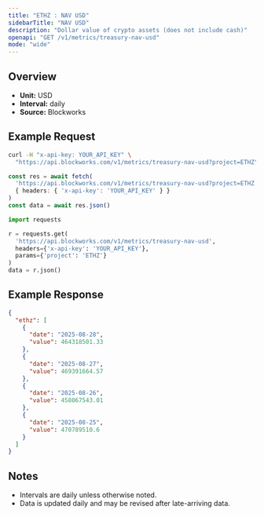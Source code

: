 ```yaml
---
title: "ETHZ : NAV USD"
sidebarTitle: "NAV USD"
description: "Dollar value of crypto assets (does not include cash)"
openapi: "GET /v1/metrics/treasury-nav-usd"
mode: "wide"
---
```


## Overview

- **Unit:** USD
- **Interval:** daily
- **Source:** Blockworks

## Example Request

<CodeGroup>

```bash cURL
curl -H "x-api-key: YOUR_API_KEY" \
  "https://api.blockworks.com/v1/metrics/treasury-nav-usd?project=ETHZ"
```

```typescript TypeScript
const res = await fetch(
  'https://api.blockworks.com/v1/metrics/treasury-nav-usd?project=ETHZ',
  { headers: { 'x-api-key': 'YOUR_API_KEY' } }
)
const data = await res.json()
```

```python Python
import requests

r = requests.get(
  'https://api.blockworks.com/v1/metrics/treasury-nav-usd',
  headers={'x-api-key': 'YOUR_API_KEY'},
  params={'project': 'ETHZ'}
)
data = r.json()
```

</CodeGroup>

## Example Response

```json
{
  "ethz": [
    {
      "date": "2025-08-28",
      "value": 464318501.33
    },
    {
      "date": "2025-08-27",
      "value": 469391664.57
    },
    {
      "date": "2025-08-26",
      "value": 458067543.01
    },
    {
      "date": "2025-08-25",
      "value": 470789510.6
    }
  ]
}
```

## Notes
- Intervals are daily unless otherwise noted.
- Data is updated daily and may be revised after late-arriving data.
